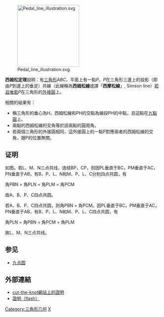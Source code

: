 [[File:Pedal_line_illustration.svg|200px]]

'''西姆松定理'''說明：有[[三角形|三角形]]<math>ABC</math>，平面上有一點<math>P</math>。<math>P</math>在三角形三邊上的投影（即由<math>P</math>到邊上的垂足）共線（此線稱為'''西姆松線'''或譯「'''西摩松線'''」, Simson line）[[若且唯若|若且唯若]]<math>P</math>在三角形的[[外接圓|外接圓]]上。

相關的結果有：
* 稱三角形的垂心為H。西姆松線和PH的交點為線段PH的中點，且這點在[[九點圓|九點圓]]上。
* 兩點的西姆松線的交角等於該兩點的圓周角。
* 若兩個三角形的外接圓相同，這外接圓上的一點P對應兩者的西姆松線的交角，跟P的位置無關。

==证明==
如图，若L、M、N三点共线，连结BP，CP，则因PL垂直于BC，PM垂直于AC，PN垂直于AB，有B、P、L、N和M、P、L、C分别四点共圆，有

角PBN = 角PLN = 角PLM = 角PCM

故A、B、P、C四点共圆。

若A、B、P、C四点共圆，则角PBN = 角PCM。因PL垂直于BC，PM垂直于AC，PN垂直于AB，有B、P、L、N和M、P、L、C四点共圆，有

角PLN = 角PBN = 角PCM = 角PLM

故L、M、N三点共线。

==参见==
*[[九点圆|九点圆]]

==外部連結==
* [http://www.cut-the-knot.org/Curriculum/Geometry/Simpson.shtml cut-the-knot網站上的證明] {{Wayback|url=http://www.cut-the-knot.org/Curriculum/Geometry/Simpson.shtml |date=20210426011941 }}
* [http://agutie.homestead.com/files/simsontheorem1.html 證明（flash）]{{Dead link|date=2020年7月 |bot=InternetArchiveBot |fix-attempted=yes }}

[[Category:三角形几何|Category:三角形几何]]
[[Category:几何定理|X]]
